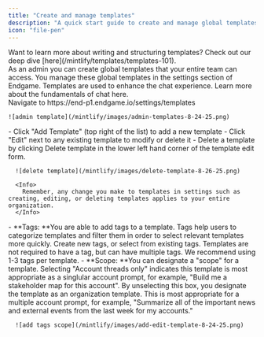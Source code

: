 ```yaml
---
title: "Create and manage templates"
description: "A quick start guide to create and manage global templates in Endgame"
icon: "file-pen"
---
```


<Tip>
  Want to learn more about writing and structuring templates? Check out our deep dive [here](/mintlify/templates/templates-101).
</Tip>

<div>
As an admin you can create global templates that your entire team can access. You manage these global templates in the settings section of Endgame. Templates are used to enhance the chat experience. Learn more about the fundamentals of chat here.</div>

<Steps>
  <Step title="Access your templates in settings">
    Navigate to https://end-p1.endgame.io/settings/templates

    ![admin template](/mintlify/images/admin-templates-8-24-25.png)
  </Step>
  <Step title="Add, edit, delete">
    - Click "Add Template" (top right of the list) to add a new template
    - Click "Edit" next to any existing template to modify or delete it
    - Delete a template by clicking Delete template in the lower left hand corner of the template edit form.

      ![delete template](/mintlify/images/delete-template-8-26-25.png)

      <Info>
        Remember, any change you make to templates in settings such as creating, editing, or deleting templates applies to your entire organization.
      </Info>
  </Step>
  <Step title="Template customizations">
    - **Tags: **You are able to add tags to a template. Tags help users to categorize templates and filter them in order to select relevant templates more quickly. Create new tags, or select from existing tags. Templates are not required to have a tag, but can have multiple tags. We recommend using 1-3 tags per template.
    - **Scope: **You can designate a "scope" for a template. Selecting "Account threads only" indicates this template is most appropriate as a singlular account prompt, for example, "Build me a stakeholder map for this account". By unselecting this box, you designate the template as an organization template. This is most appropriate for a multiple account prompt, for example, "Summarize all of the important news and external events from the last week for my accounts."

      ![add tags scope](/mintlify/images/add-edit-template-8-24-25.png)
  </Step>
</Steps>